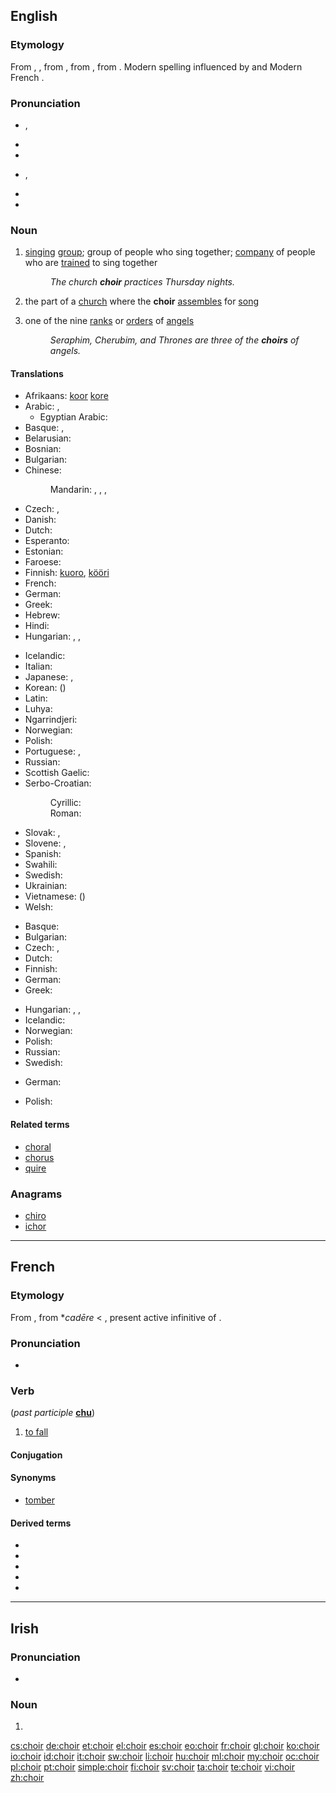 {{also|chóir}}
==English==
{{wikipedia|Choir (disambiguation)}}

===Etymology===
From {{etyl|enm}} {{term||quer|lang=enm}}, {{term|quere|lang=enm}}, from {{etyl|fro}} {{term|quer|lang=fro}}, from {{etyl|la}} {{term|chorus|lang=la}}, from {{etyl|grc}} {{term|χορός|sc=polytonic|tr=choros||company of dancers or singers|lang=grc}}. Modern spelling influenced by {{term|chorus}} and Modern French {{term|chœur|lang=fr}}.

===Pronunciation===
* {{a|UK}} {{IPA|/kwaɪ.ə(ɹ)/}}, {{X-SAMPA|/kwaI.@(r)/}}
* {{audio|en-uk-choir.ogg|Audio (UK)}}
* {{rhymes|aɪə(r)}}
* {{a|US}} {{IPA|/kwaɪɚ/}}, {{X-SAMPA|/kwaI@`/}}
* {{rhymes|aɪɚ}}
* {{homophones|quire}}

===Noun===
{{wikipedia}}
{{en-noun}}

# [[sing]]ing [[group]]; group of people who sing together; [[company]] of people who are [[train]]ed to sing together
#: ''The church '''choir''' practices Thursday nights.''
# the part of a [[church]] where the '''choir''' [[assemble]]s for [[song]]
# {{qualifier|Christian [[angelology]]}} one of the nine [[rank]]s or [[order]]s of [[angel]]s
#: ''Seraphim, Cherubim, and Thrones are three of the '''choirs''' of angels.''

====Translations====
{{trans-top|singing group}}
* Afrikaans: [[koor]] {{n}} [[kore]] {{p}}
* Arabic: {{t|ar|كورال|m|tr=kōrāl|sc=Arab}}, {{t|ar|جوقة|f|tr=jáwqa|sc=Arab}}
** Egyptian Arabic: {{t|arz|كورال|m|tr=korāl|sc=Arab}}
* Basque: {{t|eu|abesbatza}}, {{t|eu|koru}}
* Belarusian: {{t|be|хор|m|tr=xor|sc=Cyrl}}
* Bosnian: {{t-|bs|hor|m}}
* Bulgarian: {{t-|bg|хор|m|tr=hor}}
* Chinese:
*: Mandarin: {{t-|cmn|合唱團|sc=Hani}}, {{t-|cmn|合唱团|tr=héchàngtuán|sc=Hani}}, {{t|zh|唱詩班|sc=Hani}}, {{t|zh|唱诗班|tr=chàngshībān|sc=Hani}}
* Czech: {{t-|cs|sbor|m}}, {{t|cs|chór|m}}
* Danish: {{t|da|kor|n}}
* Dutch: {{t+|nl|koor|n}}
* Esperanto: {{t-|eo|ĥoro|xs=Esperanto}}
* Estonian: {{t-|et|koor}}
* Faroese: {{t|fo|kór|n}}
* Finnish: [[kuoro]], [[kööri]] {{qualifier|colloquial}}
* French: {{t+|fr|chœur|m}}
* German: {{t+|de|Chor|m}}
* Greek: {{t|el|χορωδία|f|tr=chorodía|sc=Grek}}
* Hebrew: {{t|he|מקהלה|f|tr=maqhela|sc=Hebr}}
* Hindi: {{t|hi|कोरस|tr=koras|sc=Deva}}
* Hungarian: {{t+|hu|kórus}}, {{t+|hu|énekkar}}, {{t+|hu|kar}}
{{trans-mid}}
* Icelandic: {{t+|is|kór|m}}
* Italian: {{t+|it|coro|m}}
* Japanese: {{t|ja|聖歌隊|tr=せいかたい, seikatai|sc=Jpan}}, {{t|ja|合唱団|tr=がっしょうだん, gasshōdan|sc=Jpan}}
* Korean: {{t|ko|합창단|tr=hapchangdan|sc=Hang}} ({{t|ko|合唱團|sc=Hang}})
* Latin: {{t-|la|chorus|m}}
* Luhya: {{tø|luy|ekwaya}}
* Ngarrindjeri: {{tø|nay|kykulan}}
* Norwegian: {{t+|no|kor|n}}
* Polish: {{t+|pl|chór|m}}
* Portuguese: {{t+|pt|coro|m}}, {{t+|pt|coral|m}}
* Russian: {{t+|ru|хор|m|tr=xor}}
* Scottish Gaelic: {{t-|gd|còisir|f|xs=Scottish Gaelic}}
* Serbo-Croatian:
*: Cyrillic: {{t|sh|хор|m|sc=Cyrl}}
*: Roman: {{t|sh|hor|m}}
* Slovak: {{t|sk|chór|m}}, {{t|sk|zbor|m}}
* Slovene: {{t|sl|zbor|m}}, {{t|sl|kor|m}}
* Spanish: {{t+|es|coro|m}}
* Swahili: {{t+|sw|kwaya|xs=Swahili}}
* Swedish: {{t+|sv|kör|c}}
* Ukrainian: {{t|uk|хор|m|tr=xor|sc=Cyrl}}
* Vietnamese: {{t|vi|dàn hợp xướng}} ({{t|vi|團合唱}})
* Welsh: {{t-|cy|côr|xs=Welsh}}
{{trans-bottom}}

{{trans-top|part of a church for choir assembly}}
* Basque: {{t|eu|koru}}
* Bulgarian: {{t-|bg|хор|m}}
* Czech: {{t|cs|kruchta|f}}, {{t|cs|kůr|m}}
* Dutch: {{t+|nl|koor|n}}
* Finnish: {{t+|fi|kuori}}
* German: {{t+|de|Chor|m}}
* Greek: {{t|el|χορωδία|f|tr=chorodía|sc=Grek}}
{{trans-mid}}
* Hungarian: {{t+|hu|kórus}}, {{t+|hu|énekkar}}, {{t+|hu|kar}}
* Icelandic: {{t+|is|kór|m}}
* Norwegian: {{t+|no|kor|c}}
* Polish: {{t+|pl|chór|m}}
* Russian: {{t|ru|хор|m|p|tr=xorý|alt=хоры}}
* Swedish: {{t+|sv|kor|c}}
{{trans-bottom}}

{{trans-top|a rank or order of angels}}
* German: {{t|de|Engelschor|m}}
{{trans-mid}}
* Polish: {{t+|pl|chór|m}}
{{trans-bottom}}

====Related terms====
* [[choral]]
* [[chorus]]
* [[quire]]

===Anagrams===
* [[chiro#English|chiro]]
* [[ichor#English|ichor]]

----

==French==

===Etymology===
From {{etyl|fro|fr}} {{term|chair|lang=fro}}, from {{etyl|VL.|fr}} *''cadēre'' < {{etyl|la|fr}} {{term|cadere}}, present active infinitive of {{term|cado|cadō|lang=la}}.

===Pronunciation===
* {{IPA|/ʃwaʁ/|lang=fr}}

===Verb===
{{fr-verb|type=defective}} (''past participle'' '''[[chu]]''')

# {{archaic|lang=fr}} [[fall#Verb|to fall]]

====Conjugation====
{{fr-conj-choir}}

====Synonyms====
* [[tomber]]

====Derived terms====
* {{l|fr|chute}}
* {{l|fr|déchoir}}
* {{l|fr|échoir}}
* {{l|fr|méchoir}}
* {{l|fr|rechoir}}

----

==Irish==

===Pronunciation===
* {{IPA|[xɛɾʲ]|lang=ga}}

===Noun===
{{head|ga|mutated noun}}

# {{mutation of|coir|lang=ga}}

[[cs:choir]]
[[de:choir]]
[[et:choir]]
[[el:choir]]
[[es:choir]]
[[eo:choir]]
[[fr:choir]]
[[gl:choir]]
[[ko:choir]]
[[io:choir]]
[[id:choir]]
[[it:choir]]
[[sw:choir]]
[[li:choir]]
[[hu:choir]]
[[ml:choir]]
[[my:choir]]
[[oc:choir]]
[[pl:choir]]
[[pt:choir]]
[[simple:choir]]
[[fi:choir]]
[[sv:choir]]
[[ta:choir]]
[[te:choir]]
[[vi:choir]]
[[zh:choir]]